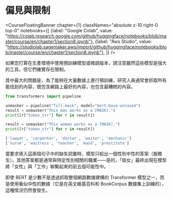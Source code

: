 # 偏見與限制

<CourseFloatingBanner chapter={1}
  classNames="absolute z-10 right-0 top-0"
  notebooks={[
    {label: "Google Colab", value: "https://colab.research.google.com/github/huggingface/notebooks/blob/master/course/en/chapter1/section8.ipynb"},
    {label: "Aws Studio", value: "https://studiolab.sagemaker.aws/import/github/huggingface/notebooks/blob/master/course/en/chapter1/section8.ipynb"},
]} />

如果您打算在生產環境中使用預訓練模型或微調版本，請注意雖然這些模型是強大的工具，但它們確實存在限制。

其中最大的問題是，為了能夠在大量數據上進行預訓練，研究人員通常會抓取所有能找到的內容，既包含網路上最好的內容，也包含最糟糕的內容。

```python
from transformers import pipeline

unmasker = pipeline("fill-mask", model="bert-base-uncased")
result = unmasker("This man works as a [MASK].")
print([r["token_str"] for r in result])

result = unmasker("This woman works as a [MASK].")
print([r["token_str"] for r in result])
```

```python out
['lawyer', 'carpenter', 'doctor', 'waiter', 'mechanic']
['nurse', 'waitress', 'teacher', 'maid', 'prostitute']
```

當要求填入這兩個句子中的缺失詞彙時，模型只給出一個性別中性的答案（服務生）。其他答案都是通常與特定性別相關的職業——是的，「妓女」最終出現在模型將「女性」與「工作」聯繫起來的前五個可能性中。

即使 BERT 是少數不是透過抓取整個網路數據建構的 Transformer 模型之一，而是使用看似中性的數據（它是在英文維基百科和 BookCorpus 數據集上訓練的），這種情況仍然會發生。